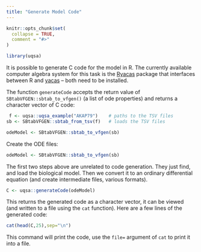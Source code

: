 ```yaml
---
title: "Generate Model Code"
---
```


```r
knitr::opts_chunk$set(
  collapse = TRUE,
  comment = "#>"
)
```

```r
library(uqsa)
```

It is possible to generate C code for the model in R. The currently
available computer algebra system for this task is the
[Ryacas](https://cran.r-project.org/package=Ryacas) package that
interfaces between R and [yacas](http://www.yacas.org/) -- both need
to be installed.

The function `generateCode` accepts the return value of
`SBtabVFGEN::sbtab_to_vfgen()` (a list of ode properties) and returns
a character vector of C code:

```r
 f <- uqsa::uqsa_example("AKAP79")    # paths to the TSV files
sb <- SBtabVFGEN::sbtab_from_tsv(f)   # loads the TSV files
```

```r
odeModel <- SBtabVFGEN::sbtab_to_vfgen(sb)
```

Create the ODE files:
```r
odeModel <- SBtabVFGEN::sbtab_to_vfgen(sb)
```

The first two steps above are unrelated to code generation. They just find, and load the biological model.
Then we convert it to an ordinary differential equation (and create intermediate files, various formats).

```r
C <- uqsa::generateCode(odeModel)
```

This returns the generated code as a character vector, it can be
viewed (and written to a file using the `cat` function). Here are a
few lines of the generated code:

```r
cat(head(C,25),sep="\n")
```

This command will print the code, use the `file=` argument of `cat` to print it into a file.
